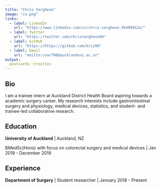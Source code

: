 ```yaml
---
title: "Chris Varghese"
image: "cv.png"
links:
  - label: LinkedIn
    url: "https://www.linkedin.com/in/chris-varghese-3b499912a/"
  - label: Twitter
    url: "https://twitter.com/chrisvarghese98"
  - label: GitHub
    url: "https://https://github.com/kriz98"
  - label: Email
    url: "mailto:cvar706@aucklanduni.ac.nz"
output:
  postcards::trestles
---
```

 
## Bio

I am a trainee intern at Auckland District Health Board aspiring towards a academic surgery career. My research interests include gastrointestinal surgery and physiology, medical devices, statistics, and student- and trainee-led collaborative research.

## Education

**University of Auckland** | Auckland, NZ

BMedSc(Hons) with focus on colorectal surgery and medical devices | Jan 2019 - December 2019

## Experience

**Department of Surgery** | Student researcher | January 2018 - Present

